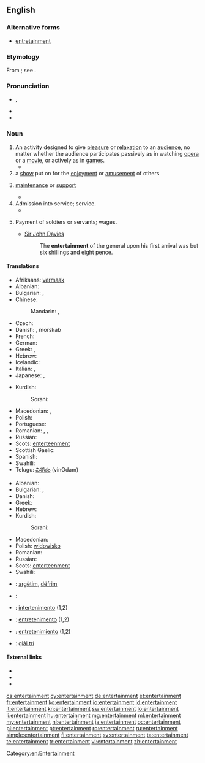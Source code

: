 ==English==
{{wikipedia}}

===Alternative forms===
* [[entretainment]] {{qualifier|chiefly archaic}}

===Etymology===
From {{etyl|fro|en}} {{term|entretenement|lang=fro}}; see {{term|entertain}}.

===Pronunciation===
* {{IPA|/ɛn.tɝˈteɪn.mənt/}}, {{X-SAMPA|/en.t@"tEIn.m@nt/}}
* {{audio|en-us-entertainment.ogg|Audio (US)}}
* {{audio|en-us-entertainment1.ogg|Audio (US)}}

===Noun===
{{en-noun}}

# An activity designed to give [[pleasure]] or [[relaxation]] to an [[audience]], no matter whether the audience participates passively as in watching [[opera]] or a [[movie]], or actively as in [[game]]s.
#* {{quote-book|passage=The delinquents are generally the adventurous type, who have little use for reading and other non-active '''entertainment'''.|title=[[S:Roth v. United States/Dissent Douglas|Roth v. United States]]|author=William O. Douglas|year=1957}}
# a [[show]] put on for the [[enjoyment]] or [[amusement]] of others
# {{context|obsolete|lang=en}} [[maintenance]] or [[support]]
#* {{quote-book|passage="This," said the matronly presence, ushering me into a low room on the right, "is where the Travellers sit by the fire, and cook what bits of suppers they buy with their fourpences."<p>"O! Then they have no '''Entertainment'''?" said I. For the inscription over the outer door was still running in my head, and I was mentally repeating, in a kind of tune, "Lodging, '''entertainment''', and fourpence each."|title=[[S:The Seven Poor Travellers|The Seven Poor Travellers]]|author=Charles Dickens|year=1854?<!--The year is estimated based on its appearance on Google books search.-->}}
# Admission into service; service.
#* {{quote-book|passage=He must think us some band of strangers i' the adversary's '''entertainment'''.|author=William Shakespeare|title=[[S:All's Well That Ends Well|All's Well That Ends Well]]|year=1601-1608}}
# {{context|obsolete|lang=en}} Payment of soldiers or servants; wages.
#* [[w:Sir John Davies|Sir John Davies]]
#*: The '''entertainment''' of the general upon his first arrival was but six shillings and eight pence.

====Translations====
{{trans-top|activity designed to give pleasure or relaxation}}
* Afrikaans: [[vermaak]]
* Albanian: {{t+|sq|argëtim|m}}
* Bulgarian: {{t+|bg|забавление|n|sc=Cyrl}}, {{t+|bg|развлечение|n|sc=Cyrl}}
* Chinese:
*: Mandarin: {{t|cmn|娛樂|sc=Hani}}, {{t|cmn|娱乐|tr=yúlè|sc=Hani}}
* Czech: {{t-|cs|zábava|f}}
* Danish: {{t-|da|underholdning|c}}, morskab {{c}}
* French: {{t+|fr|divertissement|m}}
* German: {{t+|de|Unterhaltung|f}}
* Greek: {{t+|el|διασκέδαση|f|tr=diaskédasi}},  {{t+|el|ψυχαγωγία|f|tr=psychagogía}}
* Hebrew: {{t-|he|בדור|alt=בִּדּוּר|sc=Hebr}}
* Icelandic: {{t|is|skemmtun}}
*Italian: {{t+|it|divertimento|m}}, {{t+|it|intrattenimento}}
* Japanese: {{t+|ja|娯楽|tr=ごらく, goraku|sc=Jpan}}, {{t-|ja|エンタメ|tr=entam|sc=Jpan}}
{{trans-mid}}
* Kurdish:
*: Sorani: {{t-|ku|رابواردن|tr=rrabwardin|sc=ku-Arab}}
* Macedonian: {{t-|mk|забава|f|tr=zábava}},  {{t-|mk|разонода|f|tr=razónoda}}
* Polish: {{t+|pl|rozrywka|f}}
* Portuguese: {{t+|pt|entretenimento|m}}
* Romanian: {{t-|ro|divertisment|n}}, {{t-|ro|distracție|f}}, {{t+|ro|petrecere|f}}
* Russian: {{t+|ru|развлечение|n|sc=Cyrl|tr=razvlečénije}}
* Scots: [[enterteenment]]
* Scottish Gaelic: {{t-|gd|dibhearsan|m}}
* Spanish: {{t+|es|entretenimiento|m}}
* Swahili: {{t+|sw|burudani}}
* Telugu: [[వినోదం]] (vinOdam)
{{trans-bottom}}

{{trans-top|show for enjoyment}}
* Albanian: {{t+|sq|argëtim|m}}
* Bulgarian: {{t+|bg|забава|f|sc=Cyrl}}, {{t+|bg|представление|sc=Cyrl}}
* Danish: {{t-|da|underholdning|c}}
* Greek: {{t+|el|θέαμα|n|tr=théama}}
* Hebrew: {{t+|he|מופע|tr=mofa|sc=Hebr}}
* Kurdish:
*: Sorani: {{t+|ku|ئاهه‌نگ|tr=áheng|sc=ku-Arab}}
{{trans-mid}}
* Macedonian: {{t-|mk|претстава|f|tr=prétstava}}
* Polish: [[widowisko]] {{n}}
* Romanian: {{t-|ro|spectacol|n}}
* Russian: {{t+|ru|развлечение|n|sc=Cyrl|tr=razvlečénije}}
* Scots: [[enterteenment]]
* Swahili: {{t+|sw|burudani}}
{{trans-bottom}}

{{checktrans-top}}
* {{ttbc|sq}}: [[argëtim]], [[dëfrim]]
* {{ttbc|ar}}: {{l|ar|لهو}}
* {{ttbc|ia}}: [[intertenimento]] (1,2)
* {{ttbc|pt}}: [[entretenimento]] {{m}} (1,2)
* {{ttbc|es}}: [[entretenimiento]] {{m}} (1,2)
* {{ttbc|vi}}: [[giải trí]]
{{trans-bottom}}

====External links====
* {{R:Webster 1913}}
* {{R:Century 1911}}
* {{R:OneLook}}

[[Category:en:Entertainment]]

[[cs:entertainment]]
[[cy:entertainment]]
[[de:entertainment]]
[[et:entertainment]]
[[fr:entertainment]]
[[ko:entertainment]]
[[io:entertainment]]
[[id:entertainment]]
[[it:entertainment]]
[[kn:entertainment]]
[[sw:entertainment]]
[[lo:entertainment]]
[[li:entertainment]]
[[hu:entertainment]]
[[mg:entertainment]]
[[ml:entertainment]]
[[my:entertainment]]
[[nl:entertainment]]
[[ja:entertainment]]
[[oc:entertainment]]
[[pl:entertainment]]
[[pt:entertainment]]
[[ro:entertainment]]
[[ru:entertainment]]
[[simple:entertainment]]
[[fi:entertainment]]
[[sv:entertainment]]
[[ta:entertainment]]
[[te:entertainment]]
[[tr:entertainment]]
[[vi:entertainment]]
[[zh:entertainment]]